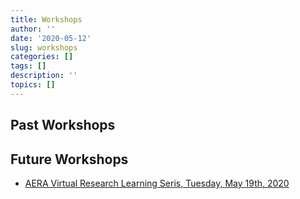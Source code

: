 ```yaml
---
title: Workshops
author: ''
date: '2020-05-12'
slug: workshops
categories: []
tags: []
description: ''
topics: []
---
```

## Past Workshops

## Future Workshops 
* [AERA Virtual Research Learning Seris, Tuesday, May 19th, 2020](http://www.aera.net/Professional-Opportunities-Funding/AERA-Virtual-Research-Learning-Series2020) 